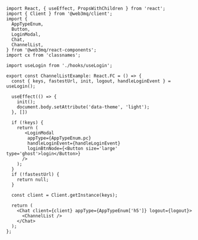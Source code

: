 ```tsx 
import React, { useEffect, PropsWithChildren } from 'react';
import { Client } from '@web3mq/client';
import { 
  AppTypeEnum, 
  Button,
  LoginModal,
  Chat, 
  ChannelList, 
} from '@web3mq/react-components';
import cx from 'classnames';

import useLogin from './hooks/useLogin';

export const ChannelListExample: React.FC = () => {
  const { keys, fastestUrl, init, logout, handleLoginEvent } = useLogin();

  useEffect(() => {
    init();
    document.body.setAttribute('data-theme', 'light');
  }, [])

  if (!keys) {
    return (
       <LoginModal 
        appType={AppTypeEnum.pc}
        handleLoginEvent={handleLoginEvent}
        loginBtnNode={<Button size='large' type='ghost'>login</Button>}
      />
    );
  }
  if (!fastestUrl) {
    return null;
  }

  const client = Client.getInstance(keys);

  return (
    <Chat client={client} appType={AppTypeEnum['h5']} logout={logout}>
      <ChannelList />
    </Chat>
  );
};
```